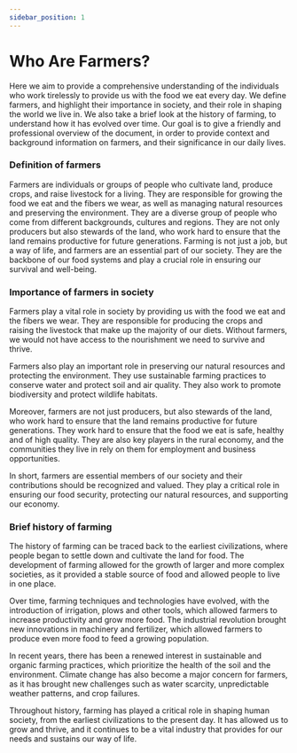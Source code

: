 ```yaml
---
sidebar_position: 1
---
```


# Who Are Farmers?

Here we aim to provide a comprehensive understanding of the individuals who work tirelessly to provide us with the food we eat every day. We define farmers, and highlight their importance in society, and their role in shaping the world we live in. We also take a brief look at the history of farming, to understand how it has evolved over time. Our goal is to give a friendly and professional overview of the document, in order to provide context and background information on farmers, and their significance in our daily lives.

### Definition of farmers

Farmers are individuals or groups of people who cultivate land, produce crops, and raise livestock for a living. They are responsible for growing the food we eat and the fibers we wear, as well as managing natural resources and preserving the environment. They are a diverse group of people who come from different backgrounds, cultures and regions. They are not only producers but also stewards of the land, who work hard to ensure that the land remains productive for future generations. Farming is not just a job, but a way of life, and farmers are an essential part of our society. They are the backbone of our food systems and play a crucial role in ensuring our survival and well-being.

### Importance of farmers in society

Farmers play a vital role in society by providing us with the food we eat and the fibers we wear. They are responsible for producing the crops and raising the livestock that make up the majority of our diets. Without farmers, we would not have access to the nourishment we need to survive and thrive.

Farmers also play an important role in preserving our natural resources and protecting the environment. They use sustainable farming practices to conserve water and protect soil and air quality. They also work to promote biodiversity and protect wildlife habitats.

Moreover, farmers are not just producers, but also stewards of the land, who work hard to ensure that the land remains productive for future generations. They work hard to ensure that the food we eat is safe, healthy and of high quality. They are also key players in the rural economy, and the communities they live in rely on them for employment and business opportunities.

In short, farmers are essential members of our society and their contributions should be recognized and valued. They play a critical role in ensuring our food security, protecting our natural resources, and supporting our economy.

### Brief history of farming

The history of farming can be traced back to the earliest civilizations, where people began to settle down and cultivate the land for food. The development of farming allowed for the growth of larger and more complex societies, as it provided a stable source of food and allowed people to live in one place.

Over time, farming techniques and technologies have evolved, with the introduction of irrigation, plows and other tools, which allowed farmers to increase productivity and grow more food. The industrial revolution brought new innovations in machinery and fertilizer, which allowed farmers to produce even more food to feed a growing population.

In recent years, there has been a renewed interest in sustainable and organic farming practices, which prioritize the health of the soil and the environment. Climate change has also become a major concern for farmers, as it has brought new challenges such as water scarcity, unpredictable weather patterns, and crop failures.

Throughout history, farming has played a critical role in shaping human society, from the earliest civilizations to the present day. It has allowed us to grow and thrive, and it continues to be a vital industry that provides for our needs and sustains our way of life.